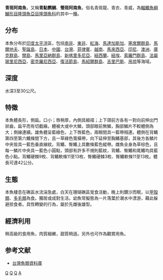 {{Speciesbox 
| taxon = Anampses caeruleopunctatus
|image=Anampses caeruleopunctatus femelle.jpg
|image_caption=雌魚
|image2=Anampses caeruleopunctatus mâle.jpg
|image2_caption =雄魚
| status = LC
| status_system = IUCN3.1
| authority = [[Rüppell|Rüppell]], 1829
| synonyms = *''Anampses caeruleopunclatus''<br /><small>Rüppell, 1829</small> 
*''Anampses chlorostigma''<br /><small>Valenciennes, 1840</small> ''
*''Anampses diadematus''<br /><small>Rüppell, 1835</small> ''
*''Anampses lineolatus''<br /><small>Bennett, 1836</small> ''
*''Anampses pulcher''<br /><small>Regan, 1913</small>
*''Anampses taeniatus''<br /><small>Liénard, 1891</small> ''
*''Anampses tinkhami''<br /><small>Fowler, 1946</small> ''
}}

'''青斑阿南魚'''，又稱'''青點鹦鯛'''、'''螢斑阿南魚'''，俗名青斑龍、青衣、青威，為[[輻鰭魚綱|輻鰭魚綱]][[鱸形目|鱸形目]][[隆頭魚亞目|隆頭魚亞目]][[隆頭魚科|隆頭魚科]]的其中一[[種|種]]。

==分布==
本魚分布於[[印度|印度]][[太平洋|太平洋]]區，包括[[南非|南非]]、[[東非|東非]]、[[紅海|紅海]]、[[馬達加斯加|馬達加斯加]]、[[塞席爾群島|塞席爾群島]]、[[馬爾地夫|馬爾地夫]]、[[聖誕島|聖誕島]]、[[日本|日本]]、[[中國|中國]]、[[台灣|台灣]]、[[菲律賓|菲律賓]]、[[越南|越南]]、[[馬來西亞|馬來西亞]]、[[印尼|印尼]]、[[澳洲|澳洲]]、[[庫克群島|庫克群島]]、[[關島|關島]]、[[馬里亞納群島|馬里亞納群島]]、[[新喀里多尼亞|新喀里多尼亞]]、[[紐西蘭|紐西蘭]]、[[紐埃|紐埃]]、[[索羅門群島|索羅門群島]]、[[法屬玻里尼西亞|法屬玻里尼西亞]]、[[密克羅尼西亞|密克羅尼西亞]]、[[復活節島|復活節島]]、[[馬紹爾群島|馬紹爾群島]]、[[吉里巴斯|吉里巴斯]]、[[帛琉|帛琉]]等海域。

==深度==
水深3至30公尺。

==特徵==
本魚體長形，側扁。口小；唇稍厚，內側具縐褶；上下頜前方各有一對向前伸出門狀齒，扁平而有切截緣。體被大或中大鱗，頭部眼前無鱗，胸部鱗片不較體側為大；側線連續。雄魚體呈藍綠色，上下唇藍色，兩眼間具一藍帶相連。體側在背鰭第四至第六鰭條間下方，且一草綠色寬橫帶，向下延伸至胸鰭基部，其後方各鱗片中央皆具一藍色垂直線紋。背鰭、臀鰭上具數條藍色縱帶。雌魚全身為草棕色，且每一鱗片中央具一藍色小圓點，頭部有許多不規則藍紋，背鰭、臀鰭和尾鰭均具藍色小點。背鰭硬棘9枚、背鰭軟條11至13枚、臀鰭硬棘3枚、臀鰭軟條11至13枚。體長可達42公分。

==生態==
本魚棲息在礁區水流湍急處，白天在珊瑚礁區覓食活動，晚上則鑽沙而眠，以[[甲殼類|甲殼類]]、[[多毛類|多毛類]]為食。獨居或成對生活。幼魚常擬態為一片落葉於潮水中漂游，藉此躲避掠食者。具性轉變的行為，屬於先雌後雄型。

==經濟利用==
稍高級的食用魚，肉質細嫩，甜質稍遜。另外也可作為觀賞用魚。

==参考文献==
*[http://fishdb.sinica.edu.tw/ 台灣魚類資料庫] {{Wayback|url=http://fishdb.sinica.edu.tw/ |date=20160304193340 }}
{{Taxonbar|from=Q2542128}}

[[Category:食用魚|Q]]
[[Category:觀賞魚|Q]]
[[Category:阿南魚屬|Q]]
[[Category:1829年描述的魚類|A]]